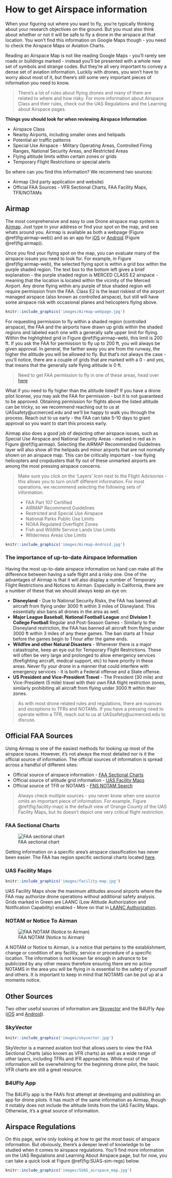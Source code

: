 # How to get Airspace information {#ch-airspace-info}

When your figuring out where you want to fly, you're typically thinking about your research objectives on the ground.  But you must also think about whether or not it will be safe to fly a drone in the airspace at that location.  You won't find this information on Google Maps though - you need to check the Airspace Maps or Aviation Charts.  

Reading an Airspace Map is not like reading Google Maps - you'll rarely see roads or buildings marked - instead you'll be presented with a whole new set of symbols and strange codes.  But they're all very important to convey a dense set of aviation information.  Luckily with drones, you won't have to worry about most of it, but there's still some very important pieces of information you need to know.

>There's a lot of rules about flying drones and many of them are related to where and how risky.  For more information about Airspace Class and their rules, check out the UAS Regulations and the Learning about Airspace pages.

**Things you should look for when reviewing Airspace Information**

- Airspace Class
- Nearby Airports, including smaller ones and helipads
- Potential air traffic patterns
- Special Use Airspace - Military Operating Areas, Controlled Firing Ranges, National Security Areas, and Restricted Areas
- Flying altitude limits within certain zones or grids
- Temporary Flight Restrictions or special alerts

So where can you find this information?  We recommend two sources:

- Airmap (3rd party application and website)
- Official FAA Sources - VFR Sectional Charts, FAA Facility Maps, TFR/NOTAMs



## Airmap 

The most comprehensive and easy to use Drone airspace map system is [Airmap](https://app.airmap.com/).  Just type in your address or find your spot on the map, and see whats around you.  Airmap is available as both a webpage (Figure \@ref(fig:airmap-web)) and as an app for [iOS](https://apps.apple.com/us/app/airmap-for-drones/id1042824733) or [Android](https://play.google.com/store/apps/details?id=com.airmap.airmap&hl=en_US) (Figure \@ref(fig:airmap)).  

Once you find your flying spot on the map, you can evaluate many of the airspace issues you need to look for.  For example, in Figure \@ref(fig:airmap-web), the selected flying spot is within a grid box within the purple shaded region. 
The text box to the bottom left gives a brief explanation - the purple shaded region is MERCED CLASS E2 airspace - meaning that the location is located within the vicinity of the Merced Airport.  Any drone flying within any purple of blue shaded region will require permission from the FAA.  Class E2 is the least riskiest of the airport managed airspace (also known as controlled airspace), but still will have some airspace risk with occasional planes and helicopters flying above. 

```r
knitr::include_graphics('images/Airmap-webpage.jpg')
```

For requesting permission to fly within a shaded region (controlled airspace), the FAA and the airports have drawn up grids within the shaded regions and labeled each one with a generally safe upper limit for flying.  Within the highlighted grid in Figure \@ref(fig:airmap-web), this limit is 200 ft.  If you ask the FAA for permission to fly up to 200 ft, you will always be given approval.  In general, the farther away you are from the runway, the higher the altitude you will be allowed to fly.  But that's not always the case - you'll notice, there are a couple of grids that are marked with a 0 - and yes, that means that the generally safe flying altitude is 0 ft.  

> Need to get FAA permission to fly in one of these areas, head over [here](#ch-LAANC)

What if you need to fly higher than the altitude listed?  If you have a drone pilot license, you may ask the FAA for permission - but it is not guaranteed to be approved.  Obtaining permission for flights above the listed altitude can be tricky, so we recommend reaching out to us at UASsafety@ucmerced.edu and we'll be happy to walk you through the process.  Reach out to us early - the FAA can take 5-10 days to grant approval so you want to start this process early.

Airmap also does a good job of depicting other airspace issues, such as Special Use Airspace and National Security Areas - marked in red as in Figure \@ref(fig:airmap).  Selecting the AIRMAP Recommended Guidelines layer will also show all the helipads and minor airports that are not normally shown on an airspace map.  This can be critically important - low flying helicopters and cropdusters that fly out of these unmarked airports are among the most pressing airspace concerns. 

> Make sure you click on the 'Layers' Icon next to the Flight Advisories - this allows you to turn on/off different information.  For most operations, we recommend selecting the following sets of information:
>
> - FAA Part 107 Certified
> - AIRMAP Recommend Guidelines
> - Restricted and Special Use Airspace
> - National Parks Public Use Limits
> - NOAA Regulated Overflight Zones
> - Fish and Wildlife Service Lands Use Limits
> - Wilderness Areas Use Limits

```r
knitr::include_graphics('images/Airmap-Android.jpg')
```


### The importance of up-to-date Airspace Information

Having the most up-to-date airspace information on hand can make all the difference between having a safe flight and a risky one.  One of the advantages of Airmap is that it will also display a number of Temporary Flight Restrictions and Notices to Airman.  Especially in California, there are a number of these that we should always keep an eye on:

- **Disneyland** - Due to National Security Risks, the FAA has banned all aircraft from flying under 3000 ft within 3 miles of Disneyland.  This essentially also bans all drones in the area as well.    
- **Major League Baseball**, **National Football League** and **Division 1 College Football** Regular and Post-Season Games - Similarly to the Disneyland restriction, the FAA has banned all aircraft from flying under 3000 ft within 3 miles of any these games.  The ban starts at 1 hour before the games begin to 1 hour after the game ends.  
- **Wildfire and other Natural Disasters** - Whenever there is a major catastrophe, keep an eye out for Temporary Flight Restrictions.  These will often be very large and prolonged to allow emergency services (firefighting aircraft, medical support, etc) to have priority in these areas.  Never fly your drone in a manner that could interfere with emergency services - it is both a Federal offense and a State offense.  
- **US President and Vice-President Travel** - The President (30 mile) and Vice-President (5 mile) travel with their own FAA flight restriction zones, similarly prohibiting all aircraft from flying under 3000 ft within their zones.  

>As with most drone related rules and regulations, there are nuances and exceptions to TFRs and NOTAMs.  If you have a pressing need to operate within a TFR, reach out to us at UASsafety@ucmerced.edu to discuss.


## Official FAA Sources 

Using Airmap is one of the easiest methods for looking up most of the airspace issues.  However, it's not always the most detailed nor is it the official source of information.  The official sources of information is spread across a handful of different sites:

- Official source of airspace information - [FAA Sectional Charts](https://www.faa.gov/air_traffic/flight_info/aeronav/digital_products/vfr/)
- Official source of altitude grid information - [UAS Facility Maps](https://faa.maps.arcgis.com/apps/webappviewer/index.html?id=9c2e4406710048e19806ebf6a06754ad)
- Official source of TFR or NOTAMS - [FNS NOTAM Search](https://notams.aim.faa.gov/notamSearch/nsapp.html#/)

>Always check multiple sources - you never know when one source omits an important piece of information.  For example, Figure \@ref(fig:facility-map) is the default view of Orange County of the UAS Facility Maps, but its doesn't depict one very critical flight restriction.

### FAA Sectional Charts

![FAA sectional chart](images\FAA-VFR.png)

Getting information on a specific area's airspace classification has never been easier. The FAA has region specific sectional charts located [here](https://www.faa.gov/air_traffic/flight_info/aeronav/digital_products/vfr/). 

### UAS Facility Maps

```r
knitr::include_graphics('images/facility-map.jpg')
```

UAS Facility Maps show the maximum altitudes around airports where the FAA may authorize drone operations without additional safety analysis.  Grids marked in Green are LAANC (Low Altitude Authorization and Notification Capability) enabled - More on that in [LAANC Authorization](#ch-LAANC).

### NOTAM or Notice To Airman

![FAA NOTAM (Notice to Airman)](images\FAA-Notam.png) 

A NOTAM or Notice to Airman, is a notice that pertains to the establishment, change or condition of any facility, service or procedure of a specific location. The information is not known far enough in advance to be publicized by any other means therefore ensuring there are no active NOTAMS in the area you will be flying in is essential to the safety of yourself and others. It is important to keep in mind that NOTAMS can be put up at a moments notice.


## Other Sources

Two other useful sources of information are [Skyvector](https://skyvector.com/) and the B4UFly App ([iOS](https://apps.apple.com/us/app/b4ufly/id992427109) and [Android](https://play.google.com/store/apps/details?id=gov.faa.b4ufly2&hl=en)).

### SkyVector

```r
knitr::include_graphics('images/skyvector.jpg')
```

SkyVector is a manned aviation tool that allows users to view the FAA Sectional Charts (also known as VFR charts) as well as a wide range of other layers, including TFRs and IFR approaches.  While most of the information will be overwhelming for the beginning drone pilot, the basic VFR charts are still a great resource.

### B4UFly App

The B4UFly app is the FAA's first attempt at developing and publishing an app for drone pilots.  It has much of the same information as Airmap, though it notably does not include the altitude limits from the UAS Facility Maps.  Otherwise, it's a great source of information.

## Airspace Regulations

On this page, we're only looking at how to get the most basic of airspace information.  But obviously, there's a deeper level of knowledge to be studied when it comes to airspace regulations.  You'll find more information on the UAS Regulations and Learning About Airspace page, but for now, you can take a quick look at Figure \@ref(fig:SUAS-sim-regs) below.

```r
knitr::include_graphics('images/SUAS_airspace_map.jpg')
```
